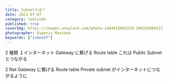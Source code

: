 ```yaml
---
title: Subnetとは？
date: 2021-07-07
category: leetcode
published: true
coverImg: https://images.unsplash.com/photo-1484415063229-3d6335668531?ixid=MnwxMjA3fDB8MHxwaG90by1wYWdlfHx8fGVufDB8fHx8&ixlib=rb-1.2.1&auto=format&fit=crop&w=1576&q=80
photographer: Eugenio Mazzone
keywords: ["indexOf"]
---
```


2 種類
１インターネット Gateway に繋げる Route table
これは Public Subnet とつながる

2 Nat Gateway に繋げる Route table
Private subnet がインターネットにつながるように
